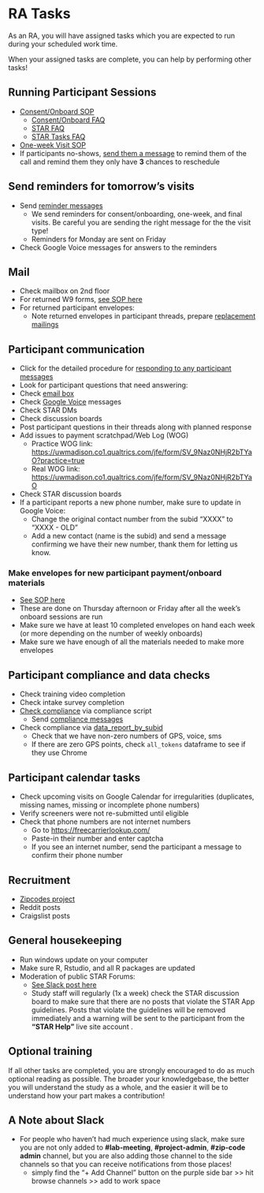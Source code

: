 # RA Tasks {#sec-ra_tasks}

As an RA, you will have assigned tasks which you are expected to run during your scheduled work time. 

When your assigned tasks are complete, you can help by performing other tasks!

## Running Participant Sessions
* [Consent/Onboard SOP](consent_onboarding_script.qmd){target="_blank"}
  * [Consent/Onboard FAQ](faq_consent_onboarding.qmd){target="_blank"}
  * [STAR FAQ](faq_arc_star_website.qmd){target="_blank"}
  * [STAR Tasks FAQ](faq_tasks.qmd){target="_blank"}
* [One-week Visit SOP](one_week_check_in.qmd){target="_blank"}
* If participants no-shows, [send them a message](no_show_texts.qmd){target="_blank"} to remind them of the call and remind them they only have **3** chances to reschedule 


## Send reminders for tomorrow's visits
* Send [reminder messages](reminder_messages.qmd){target="_blank"} 
  * We send reminders for consent/onboarding, one-week, and final visits. Be careful you are sending the right message for the the visit type!
  * Reminders for Monday are sent on Friday
* Check Google Voice messages for answers to the reminders


## Mail
* Check mailbox on 2nd floor 
* For returned W9 forms, [see SOP here](payment_w9_entry.qmd){target="_blank"}
* For returned participant envelopes: 
  * Note returned envelopes in participant threads, prepare [replacement mailings](focus_blue_mailer_setup.qmd#sec-lost-card){target="_blank"}


## Participant communication
* Click for the detailed procedure for [responding to any participant messages](check_participant_messages.qmd){target="_blank"}
* Look for participant questions that need answering:
 * Check [email box](study_email.qmd){target="_blank"}
 * Check [Google Voice](google_voice.qmd){target="_blank"} messages
 * Check STAR DMs
 * Check discussion boards
* Post participant questions in their threads along with planned response
* Add issues to payment scratchpad/Web Log (WOG)
  * Practice WOG link: <https://uwmadison.co1.qualtrics.com/jfe/form/SV_9Naz0NHjR2bTYaO?practice=true>{target="_blank"} 
  * Real WOG link: <https://uwmadison.co1.qualtrics.com/jfe/form/SV_9Naz0NHjR2bTYaO>{target="_blank"}
 * Check STAR discussion boards
* If a participant reports a new phone number, make sure to update in Google Voice:
  * Change the original contact number from the subid "XXXX" to "XXXX - OLD" 
  * Add a new contact (name is the subid) and send a message confirming we have their new number, thank them for letting us know.

### Make envelopes for new participant payment/onboard materials
* [See SOP here](focus_blue_mailer_setup.qmd){target="_blank"}
* These are done on Thursday afternoon or Friday after all the week's onboard sessions are run
* Make sure we have at least 10 completed envelopes on hand each week (or more depending on the number of weekly onboards)
* Make sure we have enough of all the materials needed to make more envelopes


## Participant compliance and data checks
* Check training video completion
* Check intake survey completion
* [Check compliance](compliance_check.qmd){target="_blank"} via compliance script
  * Send [compliance messages](compliance_messages.qmd){target="_blank"}
* Check compliance via [data_report_by_subid](check_data_by_subid.qmd){target="_blank"}
  * Check that we have non-zero numbers of GPS, voice, sms
  * If there are zero GPS points, check `all_tokens` dataframe to see if they use Chrome


## Participant calendar tasks
* Check upcoming visits on Google Calendar for irregularities (duplicates, missing names, missing or incomplete phone numbers)
* Verify screeners were not re-submitted until eligible
* Check that phone numbers are not internet numbers
  + Go to [https://freecarrierlookup.com/](https://freecarrierlookup.com/){target="_blank"}
  + Paste-in their number and enter captcha  
  + If you see an internet number, send the participant a message to confirm their phone number  
  
## Recruitment
* [Zipcodes project](https://uw-arc.slack.com/archives/C03U025043G/p1663774396574259){target="_blank"}
* Reddit posts
* Craigslist posts


## General housekeeping
* Run windows update on your computer
* Make sure R, Rstudio, and all R packages are updated
* Moderation of public STAR Forums:
  * [See Slack post here](https://uw-arc.slack.com/archives/CKU3M2KNG/p1601925847073000?thread_ts=1601670391.057000&cid=CKU3M2KNG){target="_blank"}
  * Study staff will regularly (1x a week) check the STAR discussion board to make sure that there are no posts that violate the STAR App guidelines. Posts that violate the guidelines will be removed immediately and a warning will be sent to the participant from the **"STAR Help"** live site account .

## Optional training
If all other tasks are completed, you are strongly encouraged to do as much optional reading as possible. The broader your knowledgebase, the better you will understand the study as a whole, and the easier it will be to understand how your part makes a contribution!


## A Note about Slack
* For people who haven't had much experience using slack, make sure you are not only added to **#lab-meeting**, **#project-admin**, **#zip-code admin** channel, but you are also adding those channel to the side channels so that you can receive notifications from those places! 
  * simply find the "+ Add Channel" button on the purple side bar >> hit browse channels >> add to work space  


